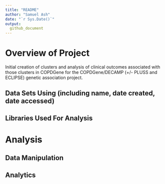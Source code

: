 ```yaml
---
title: "README"
author: "Samuel Ash"
date: "`r Sys.Date()`"
output: 
  github_document
---
```


# Overview of Project
Initial creation of clusters and analysis of clinical outcomes associated with those clusters in COPDGene for the COPDGene/DECAMP (+/- PLUSS and ECLIPSE) genetic association project.

## Data Sets Using (including name, date created, date accessed)

## Libraries Used For Analysis

# Analysis

## Data Manipulation

## Analytics
